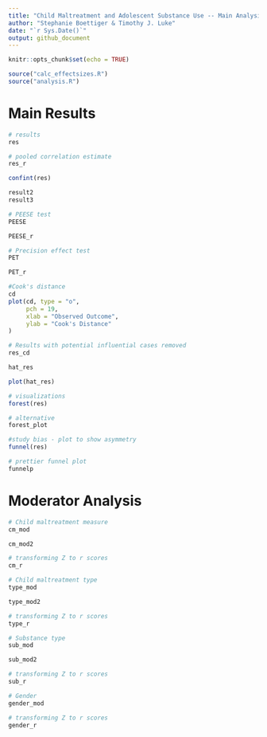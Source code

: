 ```yaml
---
title: "Child Maltreatment and Adolescent Substance Use -- Main Analysis Report"
author: "Stephanie Boettiger & Timothy J. Luke"
date: "`r Sys.Date()`"
output: github_document
---
```


```r
knitr::opts_chunk$set(echo = TRUE)
```

```r
source("calc_effectsizes.R")
source("analysis.R")
```

# Main Results

```r
# results
res
```

```r
# pooled correlation estimate
res_r
```

```r
confint(res)
```

```r
result2 
result3
```

```r
# PEESE test 
PEESE
```

```r
PEESE_r
```

```r
# Precision effect test
PET
```

```r
PET_r
```

```r
#Cook's distance 
cd
plot(cd, type = "o",
     pch = 19,
     xlab = "Observed Outcome",
     ylab = "Cook's Distance"
) 
```

```r
# Results with potential influential cases removed
res_cd
```

```r
hat_res
```

```r
plot(hat_res)
```

```r
# visualizations
forest(res)
```

```r
# alternative
forest_plot
```

```r
#study bias - plot to show asymmetry
funnel(res)
```

```r
# prettier funnel plot
funnelp
```

# Moderator Analysis

```r
# Child maltreatment measure 
cm_mod
```

```r
cm_mod2
```

```r
# transforming Z to r scores
cm_r
```

```r
# Child maltreatment type 
type_mod
```

```r
type_mod2
```

```r
# transforming Z to r scores
type_r
```

```r
# Substance type
sub_mod
```

```r
sub_mod2
```

```r
# transforming Z to r scores
sub_r
```

```r
# Gender
gender_mod
```

```r
# transforming Z to r scores
gender_r
```

